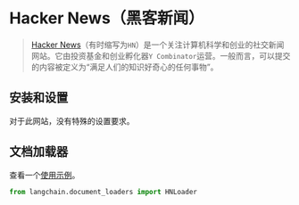 # Hacker News（黑客新闻）

>[Hacker News](https://en.wikipedia.org/wiki/Hacker_News)（有时缩写为`HN`）是一个关注计算机科学和创业的社交新闻网站。它由投资基金和创业孵化器`Y Combinator`运营。一般而言，可以提交的内容被定义为“满足人们的知识好奇心的任何事物”。

## 安装和设置

对于此网站，没有特殊的设置要求。

## 文档加载器

查看一个[使用示例](/docs/modules/data_connection/document_loaders/integrations/hacker_news.html)。

```python
from langchain.document_loaders import HNLoader
```

